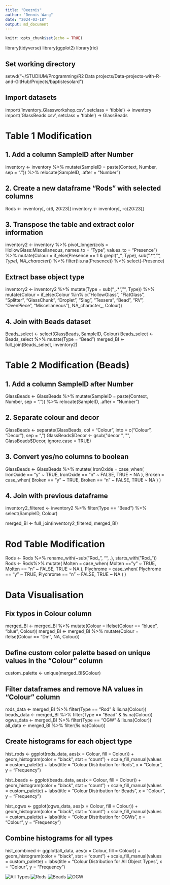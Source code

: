```yaml
---
title: "Deeznis"
author: "Dennis Wang"
date: "2024-03-18"
output: md_document
---
```


```r
knitr::opts_chunk$set(echo = TRUE)
```


library(tidyverse)
library(ggplot2)
library(rio)

## Set working directory
setwd("~/STUDIUM/Programming/R2 Data projects/Data-projects-with-R-and-GitHub/Projects/baptistesolard")

## Import datasets
import('Inventory_Glassworkshop.csv', setclass = 'tibble') -> inventory
import('GlassBeads.csv', setclass = 'tibble') -> GlassBeads

# Table 1 Modification
## 1. Add a column SampleID after Number
inventory <- inventory %>%
  mutate(SampleID = paste(Context, Number, sep = ".")) %>%
  relocate(SampleID, .after = "Number")

## 2. Create a new dataframe "Rods" with selected columns
Rods <- inventory[, c(6, 20:23)]
inventory <- inventory[, -c(20:23)]

## 3. Transpose the table and extract color information
inventory2 <- inventory %>%
  pivot_longer(cols = HollowGlass:Miscellaneous, names_to = "Type", values_to = "Presence") %>%
  mutate(Colour = if_else(Presence == 1 & grepl("_", Type), sub(".*_", "", Type), NA_character_)) %>%
  filter(!is.na(Presence)) %>%
  select(-Presence)

## Extract base object type
inventory2 <- inventory2 %>%
  mutate(Type = sub("_.*", "", Type)) %>%
  mutate(Colour = if_else(Colour %in% c("HollowGlass", "FlatGlass", "Splitter", "GlassChunk", "Droplet", 
                                        "Slag", "Tessera", "Bead", "RV", "OvenPiece", "Miscellaneous"),
                          NA_character_, Colour))

## 4. Join with Beads dataset
Beads_select <- select(GlassBeads, SampleID, Colour) 
Beads_select <- Beads_select %>%
  mutate(Type = "Bead")
merged_BI <- full_join(Beads_select, inventory2)

# Table 2 Modification (Beads)
## 1. Add a column SampleID after Number
GlassBeads <- GlassBeads %>%
  mutate(SampleID = paste(Context, Number, sep = ".")) %>%
  relocate(SampleID, .after = "Number")

## 2. Separate colour and decor
GlassBeads <- separate(GlassBeads, col = "Colour", into = c("Colour", "Decor"), sep = ", ")
GlassBeads$Decor <- gsub("decor ", "", GlassBeads$Decor, ignore.case = TRUE)

## 3. Convert yes/no columns to boolean
GlassBeads <- GlassBeads %>%
  mutate(
    IronOxide = case_when(
      IronOxide == "y" ~ TRUE,
      IronOxide == "n" ~ FALSE,
      TRUE ~ NA
    ),
    Broken = case_when(
      Broken == "y" ~ TRUE,
      Broken == "n" ~ FALSE,
      TRUE ~ NA
    )
  )           

## 4. Join with previous dataframe
inventory2_filtered <- inventory2 %>%
  filter(Type == "Bead") %>%
  select(SampleID, Colour)

merged_BI <- full_join(inventory2_filtered, merged_BI)

# Rod Table Modification
Rods <- Rods %>%
  rename_with(~sub("Rod_", "", .), starts_with("Rod_"))
Rods <- Rods%>%
  mutate(
    Molten = case_when(
      Molten == "y" ~ TRUE,
      Molten == "n" ~ FALSE,
      TRUE ~ NA
    ),
    Plychrome = case_when(
      Plychrome == "y" ~ TRUE,
      Plychrome == "n" ~ FALSE,
      TRUE ~ NA
    )
  )  

# Data Visualisation
## Fix typos in Colour column
merged_BI <- merged_BI %>%
  mutate(Colour = ifelse(Colour == "bluee", "blue", Colour))
merged_BI <- merged_BI %>%
  mutate(Colour = ifelse(Colour == "Dm", NA, Colour))

## Define custom color palette based on unique values in the "Colour" column
custom_palette <- unique(merged_BI$Colour)

## Filter dataframes and remove NA values in "Colour" column
rods_data <- merged_BI %>% filter(Type == "Rod" & !is.na(Colour))
beads_data <- merged_BI %>% filter(Type == "Bead" & !is.na(Colour))
ogws_data <- merged_BI %>% filter(Type == "OGW" & !is.na(Colour))
all_data <- merged_BI %>% filter(!is.na(Colour))

## Create histograms for each object type
hist_rods <- ggplot(rods_data, aes(x = Colour, fill = Colour)) +
  geom_histogram(color = "black", stat = "count") +
  scale_fill_manual(values = custom_palette) +
  labs(title = "Colour Distribution for Rods", x = "Colour", y = "Frequency")

hist_beads <- ggplot(beads_data, aes(x = Colour, fill = Colour)) +
  geom_histogram(color = "black", stat = "count") +
  scale_fill_manual(values = custom_palette) +
  labs(title = "Colour Distribution for Beads", x = "Colour", y = "Frequency")

hist_ogws <- ggplot(ogws_data, aes(x = Colour, fill = Colour)) +
  geom_histogram(color = "black", stat = "count") +
  scale_fill_manual(values = custom_palette) +
  labs(title = "Colour Distribution for OGWs", x = "Colour", y = "Frequency")

## Combine histograms for all types
hist_combined <- ggplot(all_data, aes(x = Colour, fill = Colour)) +
  geom_histogram(color = "black", stat = "count") +
  scale_fill_manual(values = custom_palette) +
  labs(title = "Colour Distribution for All Object Types", x = "Colour", y = "Frequency")
  
![All Types](/Solution by Dennis/All_objects_hist.png)
![Rods](/Solution by Dennis/hist_rods.png)
![Beads](/Solution by Dennis/hist_beads.png)
![OGW](/Solution by Dennis/hist_ogw.png)





